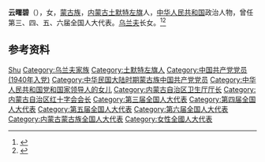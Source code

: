 '''云曙碧'''（{{bd|1923年|5月|2020年|11月21日|catIdx=Yun}}），女，[[蒙古族|蒙古族]]，[[内蒙古|内蒙古]][[土默特左旗|土默特左旗]]人，[[中华人民共和国|中华人民共和国]]政治人物，曾任第三、四、五、六届全国人大代表。[[乌兰夫|乌兰夫]]长女。<ref>{{Cite book|title=中华人民共和国职官志|author=何虎生, 李耀东, 向常福主编|publisher=中国社会出版社|year=2003|isbn=9787800883934|location=北京|pages=}}</ref><ref>{{Cite web|title=云曙碧同志遗体告别仪式在呼和浩特举行|url=http://www.nmg.xinhuanet.com/xwzx/2020-11/29/c_1126800605.htm|accessdate=2020-11-30|work=新华网内蒙古频道|archive-date=2020-11-30|archive-url=https://web.archive.org/web/20201130102745/http://www.nmg.xinhuanet.com/xwzx/2020-11/29/c_1126800605.htm|dead-url=no}}</ref>

== 参考资料 ==
{{reflist}}

{{中华人民共和国官员小作品}}

{{Authority control}}
{{DEFAULTSORT:Yun}}
[[Category:雲姓|Shu]]
[[Category:乌兰夫家族|Category:乌兰夫家族]]
[[Category:土默特左旗人|Category:土默特左旗人]]
[[Category:中国共产党党员_(1940年入党)|Category:中国共产党党员 (1940年入党)]]
[[Category:中华民国大陆时期蒙古族中国共产党党员|Category:中华民国大陆时期蒙古族中国共产党党员]]
[[Category:中华人民共和国党和国家领导人的女儿|Category:中华人民共和国党和国家领导人的女儿]]
[[Category:内蒙古自治区卫生厅厅长|Category:内蒙古自治区卫生厅厅长]]
[[Category:内蒙古自治区红十字会会长|Category:内蒙古自治区红十字会会长]]
[[Category:第三届全国人大代表|Category:第三届全国人大代表]]
[[Category:第四届全国人大代表|Category:第四届全国人大代表]]
[[Category:第五届全国人大代表|Category:第五届全国人大代表]]
[[Category:第六届全国人大代表|Category:第六届全国人大代表]]
[[Category:内蒙古蒙古族全国人大代表|Category:内蒙古蒙古族全国人大代表]]
[[Category:女性全國人大代表|Category:女性全國人大代表]]
